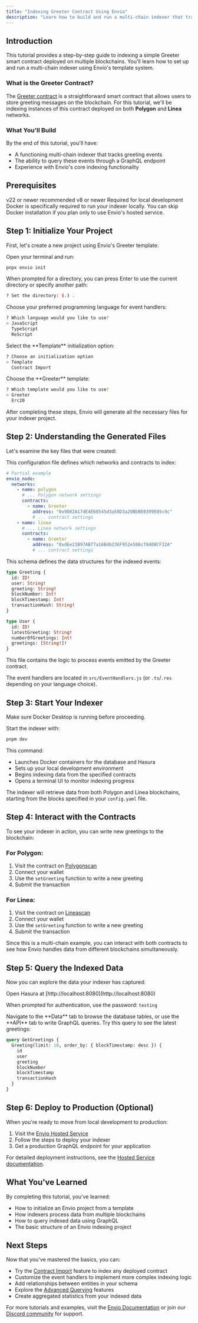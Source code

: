 ```yaml
---
title: "Indexing Greeter Contract Using Envio"
description: "Learn how to build and run a multi-chain indexer that tracks Greeter contract events using Envio."
---
```


## Introduction

This tutorial provides a step-by-step guide to indexing a simple Greeter smart contract deployed on multiple blockchains. You'll learn how to set up and run a multi-chain indexer using Envio's template system.

### What is the Greeter Contract?

The [Greeter contract](https://github.com/Float-Capital/hardhat-template) is a straightforward smart contract that allows users to store greeting messages on the blockchain. For this tutorial, we'll be indexing instances of this contract deployed on both **Polygon** and **Linea** networks.

### What You'll Build

By the end of this tutorial, you'll have:

- A functioning multi-chain indexer that tracks greeting events
- The ability to query these events through a GraphQL endpoint
- Experience with Envio's core indexing functionality

## Prerequisites

<CardGroup cols={3}>
  <Card title="Node.js" icon="node-js" href="https://nodejs.org/en/download/current">
    v22 or newer recommended
  </Card>
  
  <Card title="pnpm" icon="box" href="https://pnpm.io/installation">
    v8 or newer
  </Card>
  
  <Card title="Docker Desktop" icon="docker" href="https://www.docker.com/products/docker-desktop/">
    Required for local development
  </Card>
</CardGroup>

<Note>
Docker is specifically required to run your indexer locally. You can skip Docker installation if you plan only to use Envio's hosted service.
</Note>

## Step 1: Initialize Your Project

First, let's create a new project using Envio's Greeter template:

<Steps>

<Step title="Run the init command">
Open your terminal and run:

```bash icon="terminal" title="terminal"
pnpx envio init
```
</Step>

<Step title="Set the directory">
When prompted for a directory, you can press Enter to use the current directory or specify another path:

```bash icon="terminal" title="terminal"
? Set the directory: (.) .
```
</Step>

<Step title="Choose your language">
Choose your preferred programming language for event handlers:

```bash icon="terminal" title="terminal"
? Which language would you like to use?
> JavaScript
  TypeScript
  ReScript
```
</Step>

<Step title="Select Template initialization">
Select the **Template** initialization option:

```bash icon="terminal" title="terminal"
? Choose an initialization option
> Template
  Contract Import
```
</Step>

<Step title="Choose the Greeter template">
Choose the **Greeter** template:

```bash icon="terminal" title="terminal"
? Which template would you like to use?
> Greeter
  Erc20
```

After completing these steps, Envio will generate all the necessary files for your indexer project.
</Step>

</Steps>

## Step 2: Understanding the Generated Files

Let's examine the key files that were created:

<Steps>

<Step title="config.yaml">
This configuration file defines which networks and contracts to index:

```yaml icon="/icons/yaml-icon.png" title="config.yaml"
# Partial example
envio_node:
  networks:
    - name: polygon
      # ... Polygon network settings
      contracts:
        - name: Greeter
          address: "0x9D02A17dE4E68545d3a58D3a20BbBE0399E05c9c"
          # ... contract settings
    - name: linea
      # ... Linea network settings
      contracts:
        - name: Greeter
          address: "0xdEe21B97AB77a16B4b236F952e586cf8408CF32A"
          # ... contract settings
```
</Step>

<Step title="schema.graphql">
This schema defines the data structures for the indexed events:

```graphql icon="/icons/graphql-icon.png" title="schema.graphql"
type Greeting {
  id: ID!
  user: String!
  greeting: String!
  blockNumber: Int!
  blockTimestamp: Int!
  transactionHash: String!
}

type User {
  id: ID!
  latestGreeting: String!
  numberOfGreetings: Int!
  greetings: [String!]!
}
```
</Step>

<Step title="Event Handlers">
This file contains the logic to process events emitted by the Greeter contract.

The event handlers are located in `src/EventHandlers.js` (or `.ts`/`.res` depending on your language choice).
</Step>

</Steps>

## Step 3: Start Your Indexer

<Warning>
Make sure Docker Desktop is running before proceeding.
</Warning>

Start the indexer with:

```bash icon="terminal" title="terminal"
pnpm dev
```

This command:

- Launches Docker containers for the database and Hasura
- Sets up your local development environment
- Begins indexing data from the specified contracts
- Opens a terminal UI to monitor indexing progress

The indexer will retrieve data from both Polygon and Linea blockchains, starting from the blocks specified in your `config.yaml` file.

## Step 4: Interact with the Contracts

To see your indexer in action, you can write new greetings to the blockchain:

### For Polygon:

1. Visit the contract on [Polygonscan](https://polygonscan.com/address/0x9D02A17dE4E68545d3a58D3a20BbBE0399E05c9c#writeContract)
2. Connect your wallet
3. Use the `setGreeting` function to write a new greeting
4. Submit the transaction

### For Linea:

1. Visit the contract on [Lineascan](https://lineascan.build/address/0xdEe21B97AB77a16B4b236F952e586cf8408CF32A#writeContract)
2. Connect your wallet
3. Use the `setGreeting` function to write a new greeting
4. Submit the transaction

Since this is a multi-chain example, you can interact with both contracts to see how Envio handles data from different blockchains simultaneously.

## Step 5: Query the Indexed Data

Now you can explore the data your indexer has captured:

<Steps>

<Step title="Open Hasura">
Open Hasura at [http://localhost:8080](http://localhost:8080)

When prompted for authentication, use the password: `testing`
</Step>

<Step title="Browse the data">
Navigate to the **Data** tab to browse the database tables, or use the **API** tab to write GraphQL queries.
</Step>

<Step title="Run a sample query">
Try this query to see the latest greetings:

```graphql icon="/icons/graphql-icon.png" title="Hasura API"
query GetGreetings {
  Greeting(limit: 10, order_by: { blockTimestamp: desc }) {
    id
    user
    greeting
    blockNumber
    blockTimestamp
    transactionHash
  }
}
```
</Step>

</Steps>

## Step 6: Deploy to Production (Optional)

When you're ready to move from local development to production:

1. Visit the [Envio Hosted Service](https://envio.dev/app/login)
2. Follow the steps to deploy your indexer
3. Get a production GraphQL endpoint for your application

For detailed deployment instructions, see the [Hosted Service documentation](/HyperIndex/Hosted_Service/hosted-service).

## What You've Learned

By completing this tutorial, you've learned:

- How to initialize an Envio project from a template
- How indexers process data from multiple blockchains
- How to query indexed data using GraphQL
- The basic structure of an Envio indexing project

## Next Steps

Now that you've mastered the basics, you can:

- Try the [Contract Import](/HyperIndex/Introduction/contract-import) feature to index any deployed contract
- Customize the event handlers to implement more complex indexing logic
- Add relationships between entities in your schema
- Explore the [Advanced Querying](/HyperIndex/Advanced/loaders) features
- Create aggregated statistics from your indexed data

For more tutorials and examples, visit the [Envio Documentation](https://docs.envio.dev/) or join our [Discord community](https://discord.gg/envio) for support.

